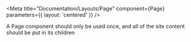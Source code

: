 
<Meta
  title="Documentation/Layouts/Page"
  component={Page}
  parameters={{ layout: 'centered' }}
/>

A Page component should only be used once, and all of the site content should be put in its children

<Canvas>
  <WithMenuActionsAndCrt />
</Canvas>
